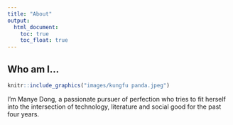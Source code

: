 ```yaml
---
title: "About"
output: 
  html_document:
    toc: true
    toc_float: true
---
```

## Who am I...
```r
knitr::include_graphics("images/kungfu panda.jpeg")
```

I'm Manye Dong, a passionate pursuer of perfection who tries to fit herself into the intersection of technology, literature and social good for the past four years.